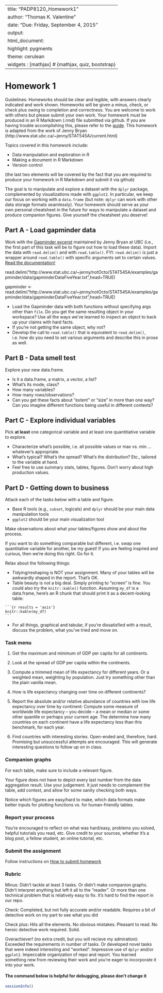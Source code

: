 
---
title: "PADP8120_Homework1"
author: "Thomas K. Valentine"
date: "Due: Friday, September 4, 2015"
output:
  html_document:
    highlight: pygments
    theme: cerulean
widgets     : [mathjax]            # {mathjax, quiz, bootstrap}
---


# Homework 1

Guidelines: Homeworks should be clear and legible, with answers clearly indicated and work shown. Homeworks will be given a minus, check, or check plus owing to completion and correctness. You are welcome to work with others but please submit your own work. Your homework must be produced in an R Markdown (.rmd) file submitted via github. If you are having trouble accomplishing this, please refer to the [guide](http://spia.uga.edu/faculty_pages/tyler.scott/teaching/PADP8120_Fall2015/Homeworks/submitting_homework.shtml). This homework is adapted from the work of Jenny Bryan (http://www.stat.ubc.ca/~jenny/STAT545A/current.html)


Topics covered in this homework include:

- Data manipulation and exploration in R
- Making a document in R Markdown
- Version control

(the last two elements will be covered by the fact that you are required to produce your homework in R Markdown and submit it via github)

The goal is to manipulate and explore a dataset with the `dplyr` package, complemented by visualizations made with `ggplot2`. In particular, we keep our focus on working with a `data.frame` (but note: `dplyr` can work with other data storage formats seamlessly). Your homework should serve as your own personal cheatsheet in the future for ways to manipulate a dataset and produce companion figures. Give yourself the cheatsheet you deserve!

## Part A - Load gapminder data

Work with the [Gapminder excerpt](http://tiny.cc/gapminder) maintained by Jenny Bryan at UBC (i.e., the first part of this task will be to figure out how to load these data). Import the data with `read.delim()` and with `read.table()`. FYI: `read.delim()` is just a wrapper around `read.table()` with specific arguments set to certain values. [Read the documentation!](http://www.rdocumentation.org/packages/utils/functions/read.table)

read.delim("http://www.stat.ubc.ca/~jenny/notOcto/STAT545A/examples/gapminder/data/gapminderDataFiveYear.txt",head=TRUE)

gapminder <- read.delim("http://www.stat.ubc.ca/~jenny/notOcto/STAT545A/examples/gapminder/data/gapminderDataFiveYear.txt",head=TRUE)


  * Load the Gapminder data with both functions without specifying args other than `file`. Do you get the same resulting object in your workspace? Use all the ways we've learned to inspect an object to back up your claims with hard facts.
  * If you're not getting the same object, why not?
  * Develop the call to `read.table()` that is equivalent to `read.delim()`, i.e. how do you need to set various arguments and describe this in prose as well.

## Part B - Data smell test

Explore your new data.frame.

  * Is it a data.frame, a matrix, a vector, a list?
  * What's its mode, class?
  * How many variables?
  * How many rows/observations?
  * Can you get these facts about "extent" or "size" in more than one way? Can you imagine different functions being useful in different contexts?
  
## Part C - Explore individual variables

Pick __at least__ one categorical variable and at least one quantitiative variable to explore.

  * Characterize what's possible, i.e. all possible values or max vs. min ... whatever's appropriate.
  * What's typical? What's the spread? What's the distribution? Etc., tailored to the variable at hand.
  * Feel free to use summary stats, tables, figures. Don't worry about high production values. 
  
## Part D - Getting down to business

Attack each of the tasks below with a table and figure.

  * Base R tools (e.g., `subset`, logicals) and `dplyr` should be your main data manipulation tools
  * `ggplot2` should be your main visualization tool
  
Make observations about what your tables/figures show and about the process.

If you want to do something comparable but different, i.e. swap one quantitative variable for another, be my guest! If you are feeling inspired and curious, then we're doing this right. Go for it.

Relax about the following things:

  * Tidying/reshaping is NOT your assignment. Many of your tables will be awkwardly shaped in the report. That's OK.
  * Table beauty is not a big deal. Simply printing to "screen" is fine. You could also try the `knitr::kable()` function. Assuming `my_df` is a data.frame, here's an R chunk that should print it as a decent-looking table:

<pre><code>```{r results = 'asis'}
knitr::kable(my_df)
```</code></pre>

  * For all things, graphical and tabular, if you're dissatisfied with a result, discuss the problem, what you've tried and move on.

### Task menu

1. Get the maximum and minimum of GDP per capita for all continents.

2. Look at the spread of GDP per capita within the continents.

3. Compute a trimmed mean of life expectancy for different years. Or a weighted mean, weighting by population. Just try something other than the plain vanilla mean.

4. How is life expectancy changing over time on different continents?

5. Report the absolute and/or relative abundance of countries with low life expectancy over time by continent: Compute some measure of worldwide life expectancy – you decide – a mean or median or some other quantile or perhaps your current age. The determine how many countries on each continent have a life expectancy less than this benchmark, for each year.

6. Find countries with interesting stories. Open-ended and, therefore, hard. Promising but unsuccessful attempts are encouraged. This will generate interesting questions to follow up on in class.

### Companion graphs

For each table, make sure to include a relevant figure.

Your figure does not have to depict every last number from the data aggregation result. Use your judgement. It just needs to complement the table, add context, and allow for some sanity checking both ways.

Notice which figures are easy/hard to make, which data formats make better inputs for plotting functions vs. for human-friendly tables.

### Report your process

You're encouraged to reflect on what was hard/easy, problems you solved, helpful tutorials you read, etc. Give credit to your sources, whether it's a blog post, a fellow student, an online tutorial, etc.

### Submit the assignment

Follow instructions on [How to submit homework](hw00_homework-guidelines.html#how-to-submit-homework)

### Rubric


Minus: Didn't tackle at least 3 tasks. Or didn't make companion graphs. Didn't interpret anything but left it all to the "reader". Or more than one technical problem that is relatively easy to fix. It's hard to find the report in our repo.

Check: Completed, but not fully accurate and/or readable. Requires a bit of detective work on my part to see what you did

Check plus: Hits all the elements. No obvious mistakes. Pleasant to read. No heroic detective work required. Solid.

Overachiever! (no extra credit, but you will recieve my admiration): Exceeded the requirements in number of tasks. Or developed novel tasks that were indeed interesting and "worked". Impressive use of `dplyr` and/or `ggplot2`. Impeccable organization of repo and report. You learned something new from reviewing their work and you're eager to incorporate it into your work.

#### The command below is helpful for debugging, please don't change it

```r
sessionInfo()
```


